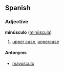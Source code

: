 ==Spanish==
===Adjective===
'''minúsculo''' ([[minúscula]])

# [[upper case]], [[uppercase]]

====Antonyms====
*[[mayúsculo]]